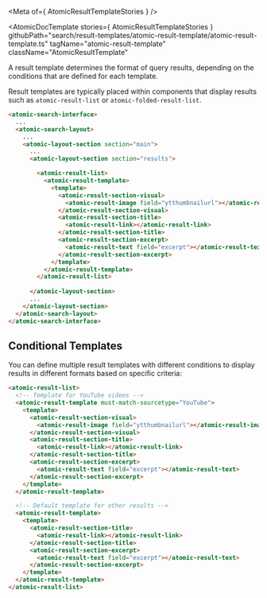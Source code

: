 
<Meta of={ AtomicResultTemplateStories } />

<AtomicDocTemplate
  stories={ AtomicResultTemplateStories }
  githubPath="search/result-templates/atomic-result-template/atomic-result-template.ts"
  tagName="atomic-result-template"
  className="AtomicResultTemplate"
>

A result template determines the format of query results, depending on the conditions that are defined for each template.

Result templates are typically placed within components that display results such as `atomic-result-list` or `atomic-folded-result-list`.

```html
<atomic-search-interface>
  ...
  <atomic-search-layout>
    ...
    <atomic-layout-section section="main">
      ...
      <atomic-layout-section section="results">

        <atomic-result-list>
          <atomic-result-template>
            <template>
              <atomic-result-section-visual>
                <atomic-result-image field="ytthumbnailurl"></atomic-result-image>
              </atomic-result-section-visual>
              <atomic-result-section-title>
                <atomic-result-link></atomic-result-link>
              </atomic-result-section-title>
              <atomic-result-section-excerpt>
                <atomic-result-text field="excerpt"></atomic-result-text>
              </atomic-result-section-excerpt>
            </template>
          </atomic-result-template>
        </atomic-result-list>
        
      </atomic-layout-section>
      ...
    </atomic-layout-section>
  </atomic-search-layout>
</atomic-search-interface>
```

## Conditional Templates

You can define multiple result templates with different conditions to display results in different formats based on specific criteria:

```html
<atomic-result-list>
  <!-- Template for YouTube videos -->
  <atomic-result-template must-match-sourcetype="YouTube">
    <template>
      <atomic-result-section-visual>
        <atomic-result-image field="ytthumbnailurl"></atomic-result-image>
      </atomic-result-section-visual>
      <atomic-result-section-title>
        <atomic-result-link></atomic-result-link>
      </atomic-result-section-title>
      <atomic-result-section-excerpt>
        <atomic-result-text field="excerpt"></atomic-result-text>
      </atomic-result-section-excerpt>
    </template>
  </atomic-result-template>

  <!-- Default template for other results -->
  <atomic-result-template>
    <template>
      <atomic-result-section-title>
        <atomic-result-link></atomic-result-link>
      </atomic-result-section-title>
      <atomic-result-section-excerpt>
        <atomic-result-text field="excerpt"></atomic-result-text>
      </atomic-result-section-excerpt>
    </template>
  </atomic-result-template>
</atomic-result-list>
```

</AtomicDocTemplate>